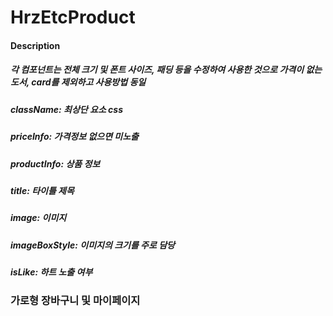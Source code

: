 
<Meta title="HrzEtcProduct" name="Docs" of={Product} />

# HrzEtcProduct

#### Description

##### 각 컴포넌트는 전체 크기 및 폰트 사이즈, 패딩 등을 수정하여 사용한 것으로 가격이 없는 도서, card를 제외하고 사용방법 동일

##### className: 최상단 요소 css

##### priceInfo: 가격정보 없으면 미노출

##### productInfo: 상품 정보

##### title: 타이틀 제목

##### image: 이미지

##### imageBoxStyle: 이미지의 크기를 주로 담당

##### isLike: 하트 노출 여부

### 가로형 장바구니 및 마이페이지

<Canvas of={Product.hrzEtcProduct} />
